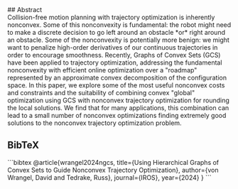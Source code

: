 <div
    style={{
        maxWidth: "200mm",
        margin: "0 auto",
        fontFamily: "'Google Sans', sans-serif",
        lineHeight: "2.0",
        fontSize: "18px",
        padding: "20px 50px",
        backgroundColor: "#fafafa",
        boxShadow: "0 0 10px rgba(0, 0, 0, 0.1)",
        borderRadius: "8px",
        marginBottom: "20px",
    }}
>
<div className="text-center">
## Abstract
</div>

<div className="text-justify">
Collision-free motion planning with trajectory optimization is inherently nonconvex. Some of this nonconvexity is fundamental: the robot might need to make a discrete decision to go left around an obstacle *or* right around an obstacle. Some of the nonconvexity is potentially more benign: we might want to penalize high-order derivatives of our continuous trajectories in order to encourage smoothness. Recently, Graphs of Convex Sets (GCS) have been applied to trajectory optimization, addressing the fundamental nonconvexity with efficient online optimization over a "roadmap" represented by an approximate convex decomposition of the configuration space. In this paper, we explore some of the most useful nonconvex costs and constraints and the suitability of combining convex "global" optimization using GCS with nonconvex trajectory optimization for rounding the local solutions. We find that for many applications, this combination can lead to a small number of nonconvex optimizations finding extremely good solutions to the nonconvex trajectory optimization problem.
</div>

## BibTeX
<div
    className="bg-[#f0f0f0] p-2 rounded-md overflow-auto"
>
```bibtex
@article{wrangel2024ngcs,
  title={Using Hierarchical Graphs of Convex Sets
        to Guide Nonconvex Trajectory Optimization},
  author={von Wrangel, David and Tedrake, Russ},
  journal={IROS},
  year={2024}
}
```
</div>
</div>